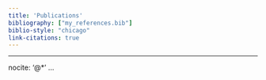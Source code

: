 ```yaml
---
title: 'Publications'
bibliography: ["my_references.bib"]
biblio-style: "chicago"
link-citations: true
---
```


---
nocite: '@*'
...
